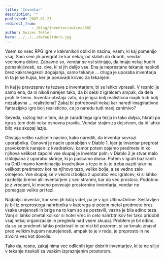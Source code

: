 ```yaml
---
title: 'Inventar'
description: ""
published: 2007-01-27
redirect_from: 
            - /blog/inventar/swizec/302
author: Swizec Teller
hero: ../../../defaultHero.jpg
---
```

Vsem so vsec RPG igre v kakrsnikoli obliki in nacinu, vsem, ki kaj pomenijo vsaj. Sam sem jih preigral ze kar nekaj, od slabih do dobrih, vendar vecinoma dobre. Zabavne so, vendar se vsi strinjajo, da imajo nekaj hudih pomankljivosti, oz. dve, ki si jih delijo vse. Ena je neprestano tekanje naokoli brez kakrsnegakoli dogajanja, samo tekanje ... druga je uporaba inventarja in ta je se hujsa, ker je ponavadi krivec za tekanjem.

In kaj je pravzaprav ta tezava z inventarjem, bi se lahko vprasali. V resnici je samo ena, da ni nikoli narejen tako, da bi delal z igralcem ampak, da dela proti le-temu. Inventar obstaja zato, da je igra bolj realisticna mapk tudi bolj nezabavna ... realisticna? Zakaj bi potrebovali nekaj kar naredi imaginativno fantazijsko igro bolj realisticno, ce jo naredu tudi manj zanimivo?

Seveda, razlog lezi v tem, da je zaradi tega igra tezja in tako daljsa, hkrati pa igra s tem dobi neka osnovna pravila. Vendar stojim za dejstvom, da bi lahko bilo vse skupaj lazje.

Obstaja veliko razlicnih nacino, kako narediti, da inventar sovrazi uporabnika. Osnovni je nacin uporabljen v Diablo 1, kjer je inventar preprost pravokotnik narejen iz kvadratkov, kamor potem dajemo predmete in ko njihova velikost zapolni vse skupaj je inventar poln; v Diablo 2 je stvar malo izblojsana z uporabo skrinje, ki jo puscamo doma. Potem v igrah baziranih na DnD imamo kombinacijo kvadratkov s tezo in tu je treba paziti tako na velikost predmetov kot na njihovo tezo, veliko bolje, a se vedno zelo omejeno. Vse skupaj se v vecini izboljsa z uporabo vec igralcev, ki si lahko razdelijo breme ali inventarjem z vec stranmi, kar da vec prostora. Podobno je z vrecami, ki mocno povecajo prostornino inventarja, vendar ne pomagajo veliko pri tezi.

Najboljsi inventar, kar sem jih kdaj videl, pa je v igri UltimaOnline. Sestavljen je bil iz preprostega nahrbtnika v katerega si potem metal predmete brez vsake urejenosti in brige na to kam so se postavili, vazna je bila edino teza. Vanj si lahko zmetal kolikor si hotel vrec in celo nahrbtnikov ter tako pridobil vsaj nekaj organizacije in pregleda nad vsem skupaj. Problem je bil edino, da so se predmeti lahko prekrivali in ce nisi bil pozoren, si se kmalu znasel pred velikim kupom neurejenosti, ampak to je v redu, je preprosto in ne zivcira vec kot dovolis.

Tako da, resno, zakaj nima vec odlicnih iger dobrih inventarjev, ki te ne silijo v tekanje naokoli za vsakim izpraznjenim prostorom.